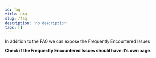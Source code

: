 ```yaml
---
id: faq
title: FAQ
slug: /faq
description: 'no description'
tags: []
---
```


In addition to the FAQ we can expose the Frequently Encountered Issues

**Check if the Frequently Encountered Issues should have it's own page**.
